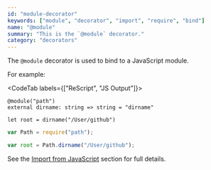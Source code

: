 ```yaml
---
id: "module-decorator"
keywords: ["module", "decorator", "import", "require", "bind"]
name: "@module"
summary: "This is the `@module` decorator."
category: "decorators"
---
```


The `@module` decorator is used to bind to a JavaScript module.

For example:

<CodeTab labels={["ReScript", "JS Output"]}>

```res
@module("path")
external dirname: string => string = "dirname"

let root = dirname("/User/github")
```

```js
var Path = require("path");

var root = Path.dirname("/User/github");
```

</CodeTab>

See the [Import from JavaScript](/docs/manual/latest/import-from-export-to-js#import-from-javascript) section for full details.
